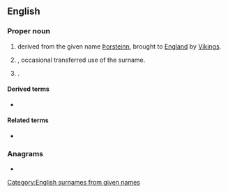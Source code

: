 ==English==
{{wp}}

===Proper noun===
{{en-proper noun}}

# {{surname|en|nodot=1}} derived from the {{der|en|non|-}} given name [[Þorsteinn]], brought to [[England]] by [[Viking]]s.
# {{given name|en|male|from=Germanic languages}}, occasional transferred use of the surname.
# {{place|en|village/and/civil parish|in|dist/Mid Suffolk|co/Suffolk|cc/England}} {{q|[[OS]] grid ref TL9165}}.

====Derived terms====
* {{l|en|Thurston County}}

====Related terms====
* {{l|en|Dustin}}

===Anagrams===
* {{anagrams|en|a=hnorsttu|Thruston}}

[[Category:English surnames from given names]]